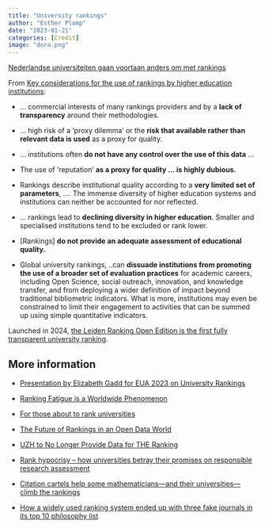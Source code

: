 ```yaml
---
title: "University rankings"
author: "Esther Plomp"
date: "2023-01-21"
categories: [Credit]
image: "dora.png"
---
```


[Nederlandse universiteiten gaan voortaan anders om met rankings](https://www.universiteitenvannederland.nl/nl_NL/nieuws-detail/nieuwsbericht/915-p-nederlandse-universiteiten-gaan-voortaan-anders-om-met-rankings-p.html)

From [Key considerations for the use of rankings by higher education institutions](https://recognitionrewards.nl/2023/10/19/key-considerations-for-the-use-of-rankings-by-higher-education-institutions/):

-   ... commercial interests of many rankings providers and by a **lack of transparency** around their methodologies.

-   ... high risk of a 'proxy dilemma' or the **risk that available rather than relevant data is used** as a proxy for quality.

-   ... institutions often **do not have any control over the use of this data** ...

-   The use of 'reputation' **as a proxy for quality ... is highly dubious.**

-   Rankings describe institutional quality according to a **very limited set of parameters**, .... The immense diversity of higher education systems and institutions can neither be accounted for nor reflected.

-   ... rankings lead to **declining diversity in higher education**. Smaller and specialised institutions tend to be excluded or rank lower.

-   \[Rankings\] **do not provide an adequate assessment of educational quality.**

-   Global university rankings, ..can **dissuade institutions from promoting the use of a broader set of evaluation practices** for academic careers, including Open Science, social outreach, innovation, and knowledge transfer, and from deploying a wider definition of impact beyond traditional bibliometric indicators. What is more, institutions may even be constrained to limit their engagement to activities that can be summed up using simple quantitative indicators.

Launched in 2024, [the Leiden Ranking Open Edition is the first fully transparent university ranking](https://www.leidenmadtrics.nl/articles/introducing-the-leiden-ranking-open-edition).

## **More information**

-   [Presentation by Elizabeth Gadd for EUA 2023 on University Rankings](https://www.youtube.com/watch?v=QaF6gI4ijC0)

-   [Ranking Fatigue is a Worldwide Phenomenon](https://blogs.berkeley.edu/2023/05/08/ranking-fatigue-is-a-worldwide-phenomenon/)

-   [For those about to rank universities](https://wonkhe.com/blogs/for-those-about-to-rank-universities/)

-   [The Future of Rankings in an Open Data World](https://www.youtube.com/watch?v=XvhiGkuXpH8)

-   [UZH to No Longer Provide Data for THE Ranking](https://www.news.uzh.ch/en/articles/news/2024/rankings.html)

-   [Rank hypocrisy – how universities betray their promises on responsible research assessment](https://wonkhe.com/blogs/rank-hypocrisy-how-universities-betray-their-promises-on-responsible-research-assessment/)

-   [Citation cartels help some mathematicians—and their universities—climb the rankings](https://www.science.org/content/article/citation-cartels-help-some-mathematicians-and-their-universities-climb-rankings)

-   [How a widely used ranking system ended up with three fake journals in its top 10 philosophy list](https://retractionwatch.com/2024/06/12/how-a-widely-used-ranking-system-ended-up-with-three-fake-journals-in-its-top-10-philosophy-list/)

